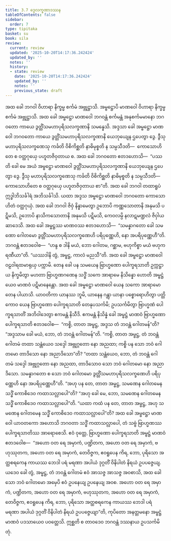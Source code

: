 ```yaml
---
title: 3.7 ဒွေလက္ခဏာဒဿန
tableOfContents: false
sidebar:
  order: 7
type: tipitaka
basket: su
book: sila
review:
  current: review
  updated: '2025-10-20T14:17:36.242424'
  updated_by: ''
  notes: ''
  history:
  - state: review
    date: '2025-10-20T14:17:36.242424'
    updated_by: ''
    notes: ''
    previous_state: draft
---
```



<DynamicBreadcrumb />


<ReviewStatus review={frontmatter.review} showDetails={true} />

<HypothesisAnnotation frontmatter={frontmatter} />

<Division number="287" book="sila" e="ch" v="6" p="98">

<Paragraph number="412" book="sila">
အထ ခေါ ဘဂဝါ ဝိဟာရာ နိက္ခမ္မ စင်္ကမံ အဗ္ဘုဋ္ဌာသိ. အမ္ဗဋ္ဌောပိ မာဏဝေါ ဝိဟာရာ နိက္ခမ္မ စင်္ကမံ အဗ္ဘုဋ္ဌာသိ. အထ ခေါ အမ္ဗဋ္ဌော မာဏဝေါ ဘဂဝန္တံ စင်္ကမန္တံ အနုစင်္ကမမာနော ဘဂဝတော ကာယေ ဒွတ္တိံသမဟာပုရိသလက္ခဏာနိ သမန္နေသိ. အဒ္ဒသာ ခေါ အမ္ဗဋ္ဌော မာဏဝေါ ဘဂဝတော ကာယေ ဒွတ္တိံသမဟာပုရိသလက္ခဏာနိ ယေဘုယျေန ဌပေတွာ ဒွေ. ဒွီသု မဟာပုရိသလက္ခဏေသု ကင်္ခတိ ဝိစိကိစ္ဆတိ နာဓိမုစ္စတိ န သမ္ပသီဒတိ—  ကောသောဟိတေ စ ဝတ္ထဂုယှေ ပဟူတဇိဝှတာယ စ.
</Paragraph>

</Division>
<Division number="288" book="sila" e="ch" v="6" p="99">

<Paragraph number="413" book="sila">
အထ ခေါ ဘဂဝတော ဧတဒဟောသိ—  “ပဿတိ ခေါ မေ အယံ အမ္ဗဋ္ဌော မာဏဝေါ ဒွတ္တိံသမဟာပုရိသလက္ခဏာနိ ယေဘုယျေန ဌပေတွာ ဒွေ. ဒွီသု မဟာပုရိသလက္ခဏေသု ကင်္ခတိ ဝိစိကိစ္ဆတိ နာဓိမုစ္စတိ န သမ္ပသီဒတိ—  ကောသောဟိတေ စ ဝတ္ထဂုယှေ ပဟူတဇိဝှတာယ စာ”တိ. အထ ခေါ ဘဂဝါ တထာရူပံ ဣဒ္ဓါဘိသင်္ခါရံ အဘိသင်္ခါသိ. ယထာ အဒ္ဒသ အမ္ဗဋ္ဌော မာဏဝေါ ဘဂဝတော ကောသောဟိတံ ဝတ္ထဂုယှံ. အထ ခေါ ဘဂဝါ ဇိဝှံ နိန္နာမေတွာ ဥဘောပိ ကဏ္ဏသောတာနိ အနုမသိ ပဋိမသိ, ဥဘောပိ နာသိကသောတာနိ အနုမသိ ပဋိမသိ, ကေဝလမ္ပိ နလာဋမဏ္ဍလံ ဇိဝှါယ ဆာဒေသိ. အထ ခေါ အမ္ဗဋ္ဌဿ မာဏဝဿ ဧတဒဟောသိ—  “သမန္နာဂတော ခေါ သမဏော ဂေါတမော ဒွတ္တိံသမဟာပုရိသလက္ခဏေဟိ ပရိပုဏ္ဏေဟိ, နော အပရိပုဏ္ဏေဟီ”တိ. ဘဂဝန္တံ ဧတဒဝေါစ—  “ဟန္ဒ စ ဒါနိ မယံ, ဘော ဂေါတမ, ဂစ္ဆာမ, ဗဟုကိစ္စာ မယံ ဗဟုကရဏီယာ”တိ. “ယဿဒါနိ တွံ, အမ္ဗဋ္ဌ, ကာလံ မညသီ”တိ. အထ ခေါ အမ္ဗဋ္ဌော မာဏဝေါ ဝဠဝါရထမာရုယှ ပက္ကာမိ.
</Paragraph>

</Division>
<Division number="289" book="sila" e="ch" v="6" p="99">

<Paragraph number="414" book="sila">
တေန ခေါ ပန သမယေန ဗြာဟ္မဏော ပေါက္ခရသာတိ ဥက္ကဋ္ဌာယ နိက္ခမိတွာ မဟတာ ဗြာဟ္မဏဂဏေန သဒ္ဓိံ သကေ အာရာမေ နိသိန္နော ဟောတိ အမ္ဗဋ္ဌံယေဝ မာဏဝံ ပဋိမာနေန္တော. အထ ခေါ အမ္ဗဋ္ဌော မာဏဝေါ ယေန သကော အာရာမော တေန ပါယာသိ. ယာဝတိကာ ယာနဿ ဘူမိ, ယာနေန ဂန္တွာ ယာနာ ပစ္စောရောဟိတွာ ပတ္တိကောဝ ယေန ဗြာဟ္မဏော ပေါက္ခရသာတိ တေနုပသင်္ကမိ; ဥပသင်္ကမိတွာ ဗြာဟ္မဏံ ပေါက္ခရသာတိံ အဘိဝါဒေတွာ ဧကမန္တံ နိသီဒိ.
</Paragraph>

</Division>
<Division number="290" book="sila" e="ch" v="6" p="99">

<Paragraph number="415" book="sila">
ဧကမန္တံ နိသိန္နံ ခေါ အမ္ဗဋ္ဌံ မာဏဝံ ဗြာဟ္မဏော ပေါက္ခရသာတိ ဧတဒဝေါစ—  “ကစ္စိ, တာတ အမ္ဗဋ္ဌ, အဒ္ဒသ တံ ဘဝန္တံ ဂေါတမန်”တိ? “အဒ္ဒသာမ ခေါ မယံ, ဘော, တံ ဘဝန္တံ ဂေါတမန်”တိ. “ကစ္စိ, တာတ အမ္ဗဋ္ဌ, တံ ဘဝန္တံ ဂေါတမံ တထာ သန္တံယေဝ သဒ္ဒေါ အဗ္ဘုဂ္ဂတော နော အညထာ; ကစ္စိ ပန သော ဘဝံ ဂေါတမော တာဒိသော နော အညာဒိသော”တိ? “တထာ သန္တံယေဝ, ဘော, တံ ဘဝန္တံ ဂေါတမံ သဒ္ဒေါ အဗ္ဘုဂ္ဂတော နော အညထာ, တာဒိသောဝ သော ဘဝံ ဂေါတမော နော အညာဒိသော. သမန္နာဂတော စ သော ဘဝံ ဂေါတမော ဒွတ္တိံသမဟာပုရိသလက္ခဏေဟိ ပရိပုဏ္ဏေဟိ နော အပရိပုဏ္ဏေဟီ”တိ. “အဟု ပန တေ, တာတ အမ္ဗဋ္ဌ, သမဏေန ဂေါတမေန သဒ္ဓိံ ကောစိဒေဝ ကထာသလ္လာပေါ”တိ? “အဟု ခေါ မေ, ဘော, သမဏေန ဂေါတမေန သဒ္ဓိံ ကောစိဒေဝ ကထာသလ္လာပေါ”တိ. “ယထာ ကထံ ပန တေ, တာတ အမ္ဗဋ္ဌ, အဟု သမဏေန ဂေါတမေန သဒ္ဓိံ ကောစိဒေဝ ကထာသလ္လာပေါ”တိ? အထ ခေါ အမ္ဗဋ္ဌော မာဏဝေါ ယာဝတကော အဟောသိ ဘဂဝတာ သဒ္ဓိံ ကထာသလ္လာပေါ, တံ သဗ္ဗံ ဗြာဟ္မဏဿ ပေါက္ခရသာတိဿ အာရောစေသိ.
</Paragraph>

</Division>
<Division number="291" book="sila" e="ch" v="6" p="100">

<Paragraph number="416" book="sila">
ဧဝံ ဝုတ္တေ, ဗြာဟ္မဏော ပေါက္ခရသာတိ အမ္ဗဋ္ဌံ မာဏဝံ ဧတဒဝေါစ—  “အဟော ဝတ ရေ အမှာကံ, ပဏ္ဍိတက, အဟော ဝတ ရေ အမှာကံ, ဗဟုဿုတက, အဟော ဝတ ရေ အမှာကံ, တေဝိဇ္ဇက, ဧဝရူပေန ကိရ, ဘော, ပုရိသော အတ္ထစရကေန ကာယဿ ဘေဒါ ပရံ မရဏာ အပါယံ ဒုဂ္ဂတိံ ဝိနိပါတံ နိရယံ ဥပပဇ္ဇေယျ. ယဒေဝ ခေါ တွံ, အမ္ဗဋ္ဌ, တံ ဘဝန္တံ ဂေါတမံ ဧဝံ အာသဇ္ဇ အာသဇ္ဇ အဝစာသိ, အထ ခေါ သော ဘဝံ ဂေါတမော အမှေပိ ဧဝံ ဥပနေယျ ဥပနေယျ အဝစ. အဟော ဝတ ရေ အမှာကံ, ပဏ္ဍိတက, အဟော ဝတ ရေ အမှာကံ, ဗဟုဿုတက, အဟော ဝတ ရေ အမှာကံ, တေဝိဇ္ဇက, ဧဝရူပေန ကိရ, ဘော, ပုရိသော အတ္ထစရကေန ကာယဿ ဘေဒါ ပရံ မရဏာ အပါယံ ဒုဂ္ဂတိံ ဝိနိပါတံ နိရယံ ဥပပဇ္ဇေယျာ”တိ, ကုပိတော အနတ္တမနော အမ္ဗဋ္ဌံ မာဏဝံ ပဒသာယေဝ ပဝတ္တေသိ. ဣစ္ဆတိ စ တာဝဒေဝ ဘဂဝန္တံ ဒဿနာယ ဥပသင်္ကမိတုံ.
</Paragraph>
</Division>